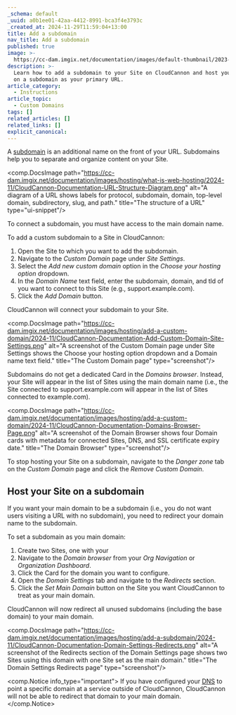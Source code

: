 ```yaml
---
_schema: default
_uuid: a0b1ee01-42aa-4412-8991-bca3f4e3793c
_created_at: 2024-11-29T11:59:04+13:00
title: Add a subdomain
nav_title: Add a subdomain
published: true
image: >-
  https://cc-dam.imgix.net/documentation/images/default-thumbnail/2023-Q4/CloudCannon-Documentation-Thumbnail.png
description: >-
  Learn how to add a subdomain to your Site on CloudCannon and host your website
  on a subdomain as your primary URL.
article_category:
  - Instructions
article_topic:
  - Custom Domains
tags: []
related_articles: []
related_links: []
explicit_canonical:
---
```

A [subdomain](/documentation/articles/add-a-subdomain/) is an additional name on the front of your URL. Subdomains help you to separate and organize content on your Site.

<comp.DocsImage path="https://cc-dam.imgix.net/documentation/images/hosting/what-is-web-hosting/2024-11/CloudCannon-Documentation-URL-Structure-Diagram.png" alt="A diagram of a URL shows labels for protocol, subdomain, domain, top-level domain, subdirectory, slug, and path." title="The structure of a URL" type="ui-snippet"/>

To connect a subdomain, you must have access to the main domain name.

To add a custom subdomain to a Site in CloudCannon:

1. Open the Site to which you want to add the subdomain.
2. Navigate to the *Custom Domain* page under *Site Settings*.
3. Select the *Add new custom domain* option in the *Choose your hosting option* dropdown.
4. In the *Domain Name* text field, enter the subdomain, domain, and tld of you want to connect to this Site (e.g., support.example.com).
5. Click the *Add Domain* button.

CloudCannon will connect your subdomain to your Site.

<comp.DocsImage path="https://cc-dam.imgix.net/documentation/images/hosting/add-a-custom-domain/2024-11/CloudCannon-Documentation-Add-Custom-Domain-Site-Settings.png" alt="A screenshot of the Custom Domain page under Site Settings shows the Choose your hosting option dropdown and a Domain name text field." title="The Custom Domain page" type="screenshot"/>

Subdomains do not get a dedicated Card in the *Domains browser*. Instead, your Site will appear in the list of Sites using the main domain name (i.e., the Site connected to support.example.com will appear in the list of Sites connected to example.com).

<comp.DocsImage path="https://cc-dam.imgix.net/documentation/images/hosting/add-a-custom-domain/2024-11/CloudCannon-Documentation-Domains-Browser-Page.png" alt="A screenshot of the Domain Browser shows four Domain cards with metadata for connected Sites, DNS, and SSL certificate expiry date." title="The Domain Browser" type="screenshot"/>

To stop hosting your Site on a subdomain, navigate to the *Danger zone* tab on the *Custom Domain* page and click the *Remove Custom Domain*.

## Host your Site on a subdomain

If you want your main domain to be a subdomain (i.e., you do not want users visiting a URL with no subdomain), you need to redirect your domain name to the subdomain.

To set a subdomain as you main domain:

1. Create two Sites, one with your
2. Navigate to the *Domain browser* from your *Org Navigation* or *Organization Dashboard*.
3. Click the Card for the domain you want to configure.
4. Open the *Domain Settings* tab and navigate to the *Redirects* section.
5. Click the *Set Main Domain* button on the Site you want CloudCannon to treat as your main domain.

CloudCannon will now redirect all unused subdomains (including the base domain) to your main domain.

<comp.DocsImage path="https://cc-dam.imgix.net/documentation/images/hosting/add-a-subdomain/2024-11/CloudCannon-Documentation-Domain-Settings-Redirects.png" alt="A screenshot of the Redirects section of the Domain Settings page shows two Sites using this domain with one Site set as the main domain." title="The Domain Settings Redirects page" type="screenshot"/>

<comp.Notice info_type="important">
  If you have configured your [DNS](/documentation/articles/what-is-dns/) to point a specific domain at a service outside of CloudCannon, CloudCannon will not be able to redirect that domain to your main domain.
</comp.Notice>